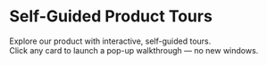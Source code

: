
# Self-Guided Product Tours

Explore our product with interactive, self-guided tours.  
Click any card to launch a pop-up walkthrough — no new windows.

<Script src="https://js.navattic.com/embeds.js" strategy="afterInteractive" />

<div className="grid grid-cols-1 md:grid-cols-2 lg:grid-cols-3 gap-6">

  {/* Card 1 */}
  <button
    type="button"
    className="group text-left bg-base100 rounded-xl border border-base300 hover:border-base400 focus:outline-none focus-visible:ring focus-visible:ring-primary/50 transition overflow-hidden"
    data-navattic-open="https://capture.navattic.com/cmfkxwfa5000004lc8408f5wi"
    data-navattic-title="2-minute mini product tour"
  >
    <img
      src="/images/navattic/mini-tour.jpg"
      alt="Mini product tour preview"
      loading="lazy"
      className="aspect-video w-full object-cover"
    />
    <div className="p-4">
      <div className="inline-flex items-center text-[11px] font-medium bg-warning/20 text-warning px-2 py-1 rounded">
        Product Overview
      </div>
      <h3 className="mt-2 text-lg font-semibold leading-snug group-hover:underline">
        2-minute mini product tour
      </h3>
      <p className="mt-1 text-sm text-base-content/70">Opens in a modal.</p>
    </div>
  </button>

  {/* Card 2 */}
  <button
    type="button"
    className="group text-left bg-base100 rounded-xl border border-base300 hover:border-base400 focus:outline-none focus-visible:ring focus-visible:ring-primary/50 transition overflow-hidden"
    data-navattic-open="https://capture.navattic.com/YOUR_SECOND_DEMO_ID"
    data-navattic-title="5-minute full product tour"
  >
    <img
      src="/images/navattic/full-tour.jpg"
      alt="Full product tour preview"
      loading="lazy"
      className="aspect-video w-full object-cover"
    />
    <div className="p-4">
      <div className="inline-flex items-center text-[11px] font-medium bg-info/20 text-info px-2 py-1 rounded">
        Product Overview
      </div>
      <h3 className="mt-2 text-lg font-semibold leading-snug group-hover:underline">
        5-minute full product tour
      </h3>
      <p className="mt-1 text-sm text-base-content/70">Opens in a modal.</p>
    </div>
  </button>

  {/* Card 3 */}
  <button
    type="button"
    className="group text-left bg-base100 rounded-xl border border-base300 hover:border-base400 focus:outline-none focus-visible:ring focus-visible:ring-primary/50 transition overflow-hidden"
    data-navattic-open="https://capture.navattic.com/YOUR_THIRD_DEMO_ID"
    data-navattic-title="Customizing the Lead Page"
  >
    <img
      src="/images/navattic/lead-page.jpg"
      alt="Lead page customization preview"
      loading="lazy"
      className="aspect-video w-full object-cover"
    />
    <div className="p-4">
      <div className="inline-flex items-center text-[11px] font-medium bg-secondary/20 text-secondary px-2 py-1 rounded">
        CRM
      </div>
      <h3 className="mt-2 text-lg font-semibold leading-snug group-hover:underline">
        Customizing the Lead Page
      </h3>
      <p className="mt-1 text-sm text-base-content/70">Opens in a modal.</p>
    </div>
  </button>

</div>
